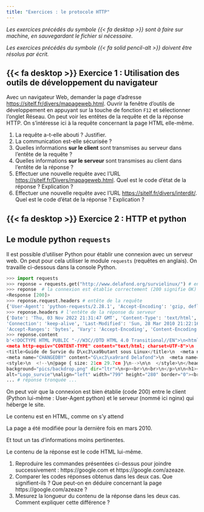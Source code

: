 ```yaml
---
title: "Exercices : le protocole HTTP"
---
```


_Les exercices précédés du symbole {{< fa desktop >}} sont à faire sur machine, en sauvegardant le fichier si nécessaire._

_Les exercices précédés du symbole {{< fa solid pencil-alt >}} doivent être résolus par écrit._


## {{< fa desktop >}} Exercice 1 : Utilisation des outils de développement du navigateur

Avec un navigateur Web, demander la page  d'adresse [https://sitelf.fr/divers/mapageweb.html](https://sitelf.fr/divers/mapageweb.html). Ouvrir la fenêtre d'outils de développement en appuyant sur la touche de fonction `F12` et sélectionner l'onglet Réseau. On peut voir les entêtes de la requête et de la réponse HTTP. On s'intéresse ici à la requête concernant la page HTML elle-même.

1. La requête a-t-elle abouti ? Justifier.
1. La communication est-elle sécurisée ?
1. Quelles informations **sur le client** sont transmises au serveur dans l'entête de la requête ?
1. Quelles informations **sur le serveur** sont transmises au client dans l'entête de la réponse ?
1. Effectuer une nouvelle requête avec l'URL [https://sitelf.fr/Divers/mapageweb.html](https://sitelf.fr/Divers/mapageweb.html). Quel est le code d'état de la réponse ? Explication ?
1. Effectuer une nouvelle requête avec l'URL [https://sitelf.fr/divers/interdit/](https://sitelf.fr/divers/interdit/). Quel est le code d'état de la réponse ? Explication ?

## {{< fa desktop >}} Exercice 2 : HTTP et python

:::{.callout-tip}
## Le module python `requests`

Il est possible d'utiliser Python pour établir une connexion avec un serveur web. On peut pour cela utiliser le module `requests` (requêtes en anglais). On travaille ci-dessous dans la console Python.

```python
>>> import requests
>>> reponse = requests.get("http://www.delafond.org/survielinux/") # envoi d'un requête GET
>>> reponse  # la connexion est établie correctement (200 signifie OK)
<Response [200]>
>>> reponse.request.headers # entête de la requête
{'User-Agent': 'python-requests/2.28.1', 'Accept-Encoding': 'gzip, deflate, br', 'Accept': '*/*', 'Connection': 'keep-alive'}
>>> reponse.headers # l'entête de la réponse du serveur
{'Date': 'Thu, 03 Nov 2022 21:31:47 GMT', 'Content-Type': 'text/html', 'Transfer-Encoding': 'chunked',
'Connection': 'keep-alive', 'Last-Modified': 'Sun, 28 Mar 2010 21:22:16 GMT', 'ETag': '"681c5-482e2fd9d3200-gzip"',
'Accept-Ranges': 'bytes', 'Vary': 'Accept-Encoding', 'Content-Encoding': 'gzip', 'server': 'nginx'}
>>> reponse.content
b'<!DOCTYPE HTML PUBLIC "-//W3C//DTD HTML 4.0 Transitional//EN">\n<html>\n<head>\n  
<meta http-equiv="CONTENT-TYPE" content="text/html; charset=UTF-8">\n  
<title>Guide de Survie du D\xc3\xa9butant sous Linux</title>\n  <meta name="CREATED" content="19981217;15162800">\n  
<meta name="CHANGEDBY" content="G\xc3\xa9rard Delafond">\n  <meta name="CHANGED" content="20050528;7341900">\n  
<style>\n  <!--\n@page { size: 21cm 29.7cm }\n-->\n\n  </style>\n</head>\n\n<body lang="fr-FR" 
background="pics/backdrop.png" dir="ltr">\n<p><br>\n<br>\n</p>\n\n<h1><img src="pics/Survie330.jpg" name="Image1" 
alt="Logo_survie"\nalign="left" width="799" height="280" border="0"><br clear="left">\nGuide de survie sous Linux:</h1>
... # réponse tronquée ...
```

On peut voir que la connexion est bien établie (code 200) entre le client (Python lui-même : User-Agent python) et le serveur (nommé ici nginx) qui héberge le site.

Le contenu est en HTML, comme on s'y attend

La page a été modifiée pour la dernière fois en mars 2010.

Et tout un tas d'informations moins pertinentes.

Le contenu de la réponse est le code HTML lui-même.
<!--  -->
:::

1. Reproduire les commandes présentées ci-dessus pour joindre successivement : https://google.com et https://google.com/azeaze.
2. Comparer les codes réponses obtenus dans les deux cas. Que signifient-ils ? Que peut-on en déduire concernant la page https://google.com/azeaze ?
4. Mesurez la longueur du contenu de la réponse dans les deux cas. Comment expliquer cette différence ?